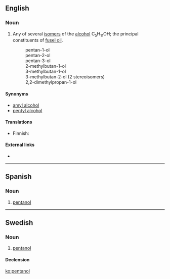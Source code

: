 ==English==
{{wikipedia}}

===Noun===
{{en-noun}}

# {{context|organic compound}} Any of several [[isomer]]s of the [[alcohol]] C<sub>5</sub>H<sub>11</sub>OH; the principal constituents of [[fusel oil]].
#: pentan-1-ol
#: pentan-2-ol
#: pentan-3-ol
#:2-methylbutan-1-ol
#:3-methylbutan-1-ol
#:3-methylbutan-2-ol (2 stereoisomers)
#:2,2-dimethylpropan-1-ol

====Synonyms====
* [[amyl alcohol]]
* [[pentyl alcohol]]

====Translations====
{{trans-top|isomer}}
* Finnish: {{t-|fi|amyylialkoholi}}
{{trans-mid}}
{{trans-bottom}}

====External links====
* {{pedialite|Amyl alcohol}}

----

==Spanish==
{{wikipedia|lang=es}}

===Noun===
{{es-noun|m|pl=pentanoles}}

# {{context|organic compound|lang=es}} [[#English|pentanol]]

----

==Swedish==

===Noun===
{{sv-noun|g=c}}

# {{context|organic compound|lang=sv}} [[#English|pentanol]]

====Declension====
{{sv-noun-reg-er}}

[[ko:pentanol]]